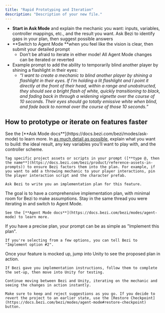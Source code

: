 ```yaml
---
title: "Rapid Prototyping and Iteration"
description: "Description of your new file."
---
```


- **Start in Ask Mode** and explain the mechanic you want: inputs, variables, controller mappings, etc., and the result you want. Ask Bezi to identify gaps in your plan, then suggest possible answers
- \*\*Switch to Agent Mode \*\*when you feel like the vision is clear, then submit your detailed prompt
  - Don’t be afraid to iterate in either mode! All Agent Mode changes can be iterated or reverted
- Example prompt to add the ability to temporarily blind another player by shining a flashlight in their eyes:
  - _“I want to create a mechanic to blind another player by shining a flashlight in their eyes. If I’m holding a lit flashlight and I point it directly at the front of their head, within a range and unobstructed, they should see a bright flash of white, quickly transitioning to black, and fading back in through a widening vignette over the course of 10 seconds. Their eyes should go totally emissive white when blind, and fade back to normal over the course of those 10 seconds.”_

## **How to prototype or iterate on features faster**

<Steps>
  <Step title="Enter Ask Mode">
    See the [**Ask Mode docs**](https://docs.bezi.com/bezi/modes/ask-mode) to learn more.
  </Step>
  <Step title="Ask Bezi to write you an implementation plan">
    In <u>as much detail as possible</u>, explain what you want to build: the ideal result, any key variables you’ll want to play with, and the controller scheme. 

    Tag specific project assets or scripts in your prompt ([**type @, then the name**](https://docs.bezi.com/bezi/product/reference-assets-in-prompts)) to ensure Bezi factors them into the plan. For example, if you want to add a throwing mechanic to your player interactions, pin the player interaction script and the character prefab.

    Ask Bezi to write you an implementation plan for this feature.
  </Step>
  <Step title="Iterate on the implementation plan until it’s set">
    The goal is to have a comprehensive implementation plan, with minimal room for Bezi to make assumptions.
  </Step>
  <Step title="Enter Agent Mode">
    Stay in the same thread you were iterating in and switch to Agent Mode. 

    See the [**Agent Mode docs**](https://docs.bezi.com/bezi/modes/agent-mode) to learn more.
  </Step>
  <Step title="Tell Bezi to implement your feature">
    If you have a precise plan, your prompt can be as simple as "Implement this plan". 

    If you're selecting from a few options, you can tell Bezi to "Implement option #2".
  </Step>
  <Step title="Test and iterate">
    Once your feature is mocked up, jump into Unity to see the proposed plan in action. 

    If Bezi gave you implementation instructions, follow them to complete the set-up, then move into Unity for testing. 

    Continue moving between Bezi and Unity, iterating on the mechanic and seeing the changes in action instantly. 

    Make sure to keep and reject suggestions as you go. If you decide to revert the project to an earlier state, use the [Restore Checkpoint](https://docs.bezi.com/bezi/modes/agent-mode#restore-checkpoint) button.
  </Step>
</Steps>